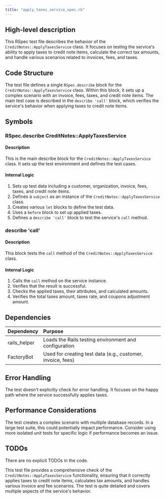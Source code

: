 ```yaml
---
title: "apply_taxes_service_spec.rb"
---
```


## High-level description
This RSpec test file describes the behavior of the `CreditNotes::ApplyTaxesService` class. It focuses on testing the service's ability to apply taxes to credit note items, calculate the correct tax amounts, and handle various scenarios related to invoices, fees, and taxes.

## Code Structure
The test file defines a single `RSpec.describe` block for the `CreditNotes::ApplyTaxesService` class. Within this block, it sets up a complex scenario with an invoice, fees, taxes, and credit note items. The main test case is described in the `describe 'call'` block, which verifies the service's behavior when applying taxes to credit note items.

## Symbols

### RSpec.describe CreditNotes::ApplyTaxesService
#### Description
This is the main describe block for the `CreditNotes::ApplyTaxesService` class. It sets up the test environment and defines the test cases.

#### Internal Logic
1. Sets up test data including a customer, organization, invoice, fees, taxes, and credit note items.
2. Defines a `subject` as an instance of the `CreditNotes::ApplyTaxesService` class.
3. Creates various `let` blocks to define the test data.
4. Uses a `before` block to set up applied taxes.
5. Defines a `describe 'call'` block to test the service's `call` method.

### describe 'call'
#### Description
This block tests the `call` method of the `CreditNotes::ApplyTaxesService` class.

#### Internal Logic
1. Calls the `call` method on the service instance.
2. Verifies that the result is successful.
3. Checks the applied taxes, their attributes, and calculated amounts.
4. Verifies the total taxes amount, taxes rate, and coupons adjustment amount.

## Dependencies
| Dependency | Purpose |
|:-----------|:--------|
| rails_helper | Loads the Rails testing environment and configuration |
| FactoryBot | Used for creating test data (e.g., customer, invoice, fees) |

## Error Handling
The test doesn't explicitly check for error handling. It focuses on the happy path where the service successfully applies taxes.

## Performance Considerations
The test creates a complex scenario with multiple database records. In a large test suite, this could potentially impact performance. Consider using more isolated unit tests for specific logic if performance becomes an issue.

## TODOs
There are no explicit TODOs in the code.

This test file provides a comprehensive check of the `CreditNotes::ApplyTaxesService` functionality, ensuring that it correctly applies taxes to credit note items, calculates tax amounts, and handles various invoice and fee scenarios. The test is quite detailed and covers multiple aspects of the service's behavior.